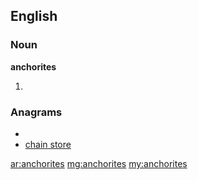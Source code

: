 ==English==

===Noun===
'''anchorites'''

# {{plural of|[[anchorite]]}}

===Anagrams===
* {{alphagram|acehinorst}}
* [[chain store#English|chain store]]

[[ar:anchorites]]
[[mg:anchorites]]
[[my:anchorites]]